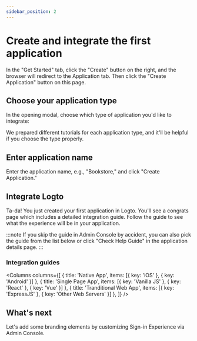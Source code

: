 ```yaml
---
sidebar_position: 2
---
```




# Create and integrate the first application

In the "Get Started" tab, click the "Create" button on the right, and the browser will redirect to the Application tab. Then click the "Create Application" button on this page.

## Choose your application type

In the opening modal, choose which type of application you'd like to integrate:

<ApplicationTypesIntro />

We prepared different tutorials for each application type, and it'll be helpful if you choose the type properly.

## Enter application name

Enter the application name, e.g., "Bookstore," and click "Create Application."

## Integrate Logto

Ta-da! You just created your first application in Logto. You'll see a congrats page which includes a detailed integration guide. Follow the guide to see what the experience will be in your application.

:::note
If you skip the guide in Admin Console by accident, you can also pick the guide from the list below or click "Check Help Guide" in the application details page.
:::

### Integration guides

<Columns
  columns={[
    { title: 'Native App', items: [{ key: 'iOS' }, { key: 'Android' }] },
    { title: 'Single Page App', items: [{ key: 'Vanilla JS' }, { key: 'React' }, { key: 'Vue' }] },
    { title: 'Tranditional Web App', items: [{ key: 'ExpressJS' }, { key: 'Other Web Servers' }] },
  ]}
/>

## What's next

Let's add some branding elements by customizing Sign-in Experience via Admin Console.
